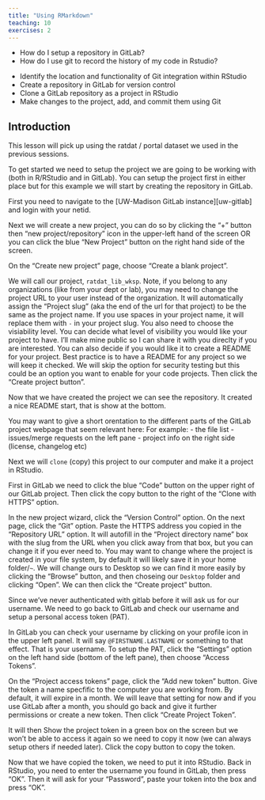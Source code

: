 ```yaml
---
title: "Using RMarkdown"
teaching: 10
exercises: 2
---
```


:::::::::::::::::::::::::::::::::::::: questions 

- How do I setup a repository in GitLab?
- How do I use git to record the history of my code in Rstudio?

::::::::::::::::::::::::::::::::::::::::::::::::

::::::::::::::::::::::::::::::::::::: objectives

- Identify the location and functionality of Git integration within RStudio
- Create a repository in GitLab for version control
- Clone a GitLab repository as a project in RStudio
- Make changes to the project, add, and commit them using Git

::::::::::::::::::::::::::::::::::::::::::::::::

## Introduction

This lesson will pick up using the ratdat / portal dataset we used in the previous sessions.

To get started we need to setup the project we are going to be working with (both in R/RStudio and in GitLab).
You can setup the project first in either place but for this example we will start by creating the repository in GitLab.

First you need to navigate to the [UW-Madison GitLab instance][uw-gitlab] and login with your netid.

Next we will create a new project, you can do so by clicking the "+" button then "new project/repository" icon in the upper-left hand of the screen OR you can click the blue "New Project" button on the right hand side of the screen.

<!--- screenshot needed: gitlab interface highlighting the + button and new project/repo and new project button -->

On the "Create new project" page, choose "Create a blank project".

<!--- screenshot needed: Create new project page -->

We will call our project, `ratdat_lib_wksp`.
Note, if you belong to any organizations (like from your dept or lab), you may need to change the project URL to your user instead of the organization.
It will automatically assign the "Project slug" (aka the end of the url for that project) to be the same as the project name.
If you use spaces in your project name, it will replace them with `-` in your project slug.
You also need to choose the visiability level.  You can decide what level of visibility you would like your project to have.
I'll make mine public so I can share it with you direclty if you are interested.
You can also decide if you would like it to create a README for your project.  Best practice is to have a README for any project so we will keep it checked.
We will skip the option for security testing but this could be an option you want to enable for your code projects.
Then click the "Create project button".

<!--- screenshots needed: the create new project page with the options given in the paragraph above highlighted-->

Now that we have created the project we can see the repository.  It created a nice README start, that is show at the bottom.

<!--- screenshot needed: view of the project repo after creation -->

::::::::: instructor 

You may want to give a short orentation to the different parts of the GitLab project webpage that seem relevant here:
For example:
- the file list
- issues/merge requests on the left pane
- project info on the right side (license, changelog etc)

::::::::::::::::::::

Next we will `clone` (copy) this project to our computer and make it a project in RStudio.

First in GitLab we need to click the blue "Code" button on the upper right of our GitLab project.
Then click the copy button to the right of the "Clone with HTTPS" option.

<!--- screenshot needed: the code menu and the copy button from the clone with HTTPS option highlighted"

Then switch over to your RStudio window and click the new project button (Or click File > New Project).

<!--- screenshot needed: highligting the new project button -->

In the new project wizard, click the "Version Control" option.
On the next page, click the "Git" option.
Paste the HTTPS address you copied in the "Repository URL" option.
It will autofill in the "Project directory name" box with the slug from the URL when you click away from that box, but you can change it if you ever need to.
You may want to change where the project is created in your file system, by default it will likely save it in your home folder/`~`.
We will change ours to Desktop so we can find it more easily by clicking the "Browse" button, and then choseing our `Desktop` folder and clicking "Open".
We can then click the "Create project" button.

<!--- screenshots needed of all the project wizard pages with the inputs described above -->

Since we've never authenticated with gitlab before it will ask us for our username.
We need to go back to GitLab and check our username and setup a personal access token (PAT).

In GitLab you can check your username by clicking on your profile icon in the upper left panel. It will say `@FIRSTNAME.LASTNAME` or something to that effect.  That is your username.
To setup the PAT, click the "Settings" option on the left hand side (bottom of the left pane), then choose "Access Tokens".

On the "Project access tokens" page, click the "Add new token" button. Give the token a name specfific to the computer you are working from.
By default, it will expire in a month.  We will leave that setting for now and if you use GitLab after a month, you should go back and give it further permissions or create a new token.
Then click "Create Project Token".

It will then Show the project token in a green box on the screen but we won't be able to access it again so we need to copy it now (we can always setup others if needed later).
Click the copy button to copy the token. 

Now that we have copied the token, we need to put it into RStudio.
Back in RStudio, you need to enter the username you found in GitLab, then press "OK".
Then it will ask for your "Password", paste your token into the box and press "OK".




<!---
Outline:
- setup gitlab repo
- clone repo into rstudio project
- setup ssh key
- add code from previous session to script
- make changes to code from previous session
- push changes back to gitLab


-->
